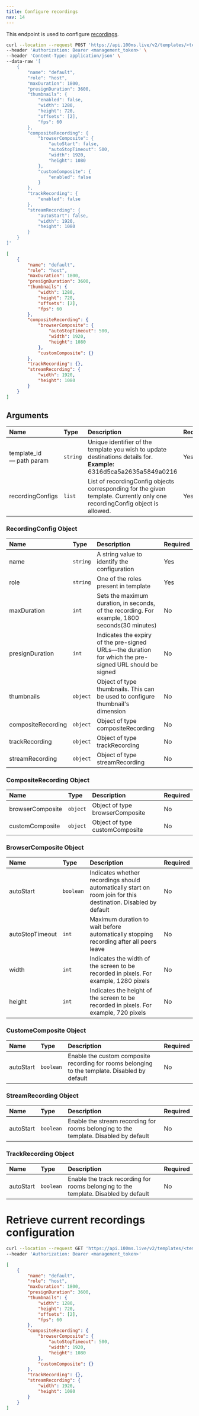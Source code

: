 ```yaml
---
title: Configure recordings
nav: 14
---
```


This endpoint is used to configure [recordings](/server-side/v2/policy/configure-recordings#arguments).

<PostRequest title="https://api.100ms.live/v2/templates/<template_id>/recordings" />

<Request id="req-0">

```bash
curl --location --request POST 'https://api.100ms.live/v2/templates/<template_id>/recordings' \
--header 'Authorization: Bearer <management_token>' \
--header 'Content-Type: application/json' \
--data-raw '[
    {
        "name": "default",
        "role": "host",
        "maxDuration": 1800,
        "presignDuration": 3600,
        "thumbnails": {
            "enabled": false,
            "width": 1280,
            "height": 720,
            "offsets": [2],
            "fps": 60
        },
        "compositeRecording": {
            "browserComposite": {
                "autoStart": false,
                "autoStopTimeout": 500,
                "width": 1920,
                "height": 1080
            },
            "customComposite": {
                "enabled": false
            }
        },
        "trackRecording": {
            "enabled": false
        },
        "streamRecording": {
            "autoStart": false,
            "width": 1920,
            "height": 1080
        }
    }
]'
```

</Request>

<ResponseBox id="res-0" status="200 OK">

```json
[
    {
        "name": "default",
        "role": "host",
        "maxDuration": 1800,
        "presignDuration": 3600,
        "thumbnails": {
            "width": 1280,
            "height": 720,
            "offsets": [2],
            "fps": 60
        },
        "compositeRecording": {
            "browserComposite": {
                "autoStopTimeout": 500,
                "width": 1920,
                "height": 1080
            },
            "customComposite": {}
        },
        "trackRecording": {},
        "streamRecording": {
            "width": 1920,
            "height": 1080
        }
    }
]
```

</ResponseBox>

## Arguments

| Name                           | Type     | Description                                                                                                                 | Required |
| :----------------------------- | :------- | :-------------------------------------------------------------------------------------------------------------------------- | :------- |
| template_id <br/> — path param | `string` | Unique identifier of the template you wish to update destinations details for. <br/> **Example:** 6316d5ca5a2635a5849a0216  | Yes      |
| recordingConfigs <br/>         | `list`   | List of recordingConfig objects corresponding for the given template. Currently only one recordingConfig object is allowed. | Yes      |

### RecordingConfig Object

| Name               | Type     | Description                                                                                            | Required |
| :----------------- | :------- | :----------------------------------------------------------------------------------------------------- | :------- |
| name               | `string` | A string value to identify the configuration                                                           | Yes      |
| role               | `string` | One of the roles present in template                                                                   | Yes      |
| maxDuration        | `int`    | Sets the maximum duration, in seconds, of the recording. For example, 1800 seconds(30 minutes)         | No       |
| presignDuration    | `int`    | Indicates the expiry of the pre-signed URLs—the duration for which the pre-signed URL should be signed | No       |
| thumbnails         | `object` | Object of type thumbnails. This can be used to configure thumbnail's dimension                         | No       |
| compositeRecording | `object` | Object of type compositeRecording                                                                      | No       |
| trackRecording     | `object` | Object of type trackRecording                                                                          | No       |
| streamRecording    | `object` | Object of type streamRecording                                                                         | No       |

### CompositeRecording Object

| Name             | Type     | Description                     | Required |
| :--------------- | :------- | :------------------------------ | :------- |
| browserComposite | `object` | Object of type browserComposite | No       |
| customComposite  | `object` | Object of type customComposite  | No       |

### BrowserComposite Object

| Name            | Type      | Description                                                                                                    | Required |
| :-------------- | :-------- | :------------------------------------------------------------------------------------------------------------- | :------- |
| autoStart       | `boolean` | Indicates whether recordings should automatically start on room join for this destination. Disabled by default | No       |
| autoStopTimeout | `int`     | Maximum duration to wait before automatically stopping recording after all peers leave                         | No       |
| width           | `int`     | Indicates the width of the screen to be recorded in pixels. For example, 1280 pixels                           | No       |
| height          | `int`     | Indicates the height of the screen to be recorded in pixels. For example, 720 pixels                           | No       |

### CustomeComposite Object

| Name      | Type      | Description                                                                                    | Required |
| :-------- | :-------- | :--------------------------------------------------------------------------------------------- | :------- |
| autoStart | `boolean` | Enable the custom composite recording for rooms belonging to the template. Disabled by default | No       |

### StreamRecording Object

| Name      | Type      | Description                                                                          | Required |
| :-------- | :-------- | :----------------------------------------------------------------------------------- | :------- |
| autoStart | `boolean` | Enable the stream recording for rooms belonging to the template. Disabled by default | No       |

### TrackRecording Object

| Name      | Type      | Description                                                                         | Required |
| :-------- | :-------- | :---------------------------------------------------------------------------------- | :------- |
| autoStart | `boolean` | Enable the track recording for rooms belonging to the template. Disabled by default | No       |

# Retrieve current recordings configuration

<GetRequest title="https://api.100ms.live/v2/templates/<template_id>/recordings" />

<Request id="req-0">

```bash
curl --location --request GET 'https://api.100ms.live/v2/templates/<template_id>/recordings' \
--header 'Authorization: Bearer <management_token>'
```

</Request>

<ResponseBox id="res-0" status="200 OK">

```json
[
    {
        "name": "default",
        "role": "host",
        "maxDuration": 1800,
        "presignDuration": 3600,
        "thumbnails": {
            "width": 1280,
            "height": 720,
            "offsets": [2],
            "fps": 60
        },
        "compositeRecording": {
            "browserComposite": {
                "autoStopTimeout": 500,
                "width": 1920,
                "height": 1080
            },
            "customComposite": {}
        },
        "trackRecording": {},
        "streamRecording": {
            "width": 1920,
            "height": 1080
        }
    }
]
```

</ResponseBox>
